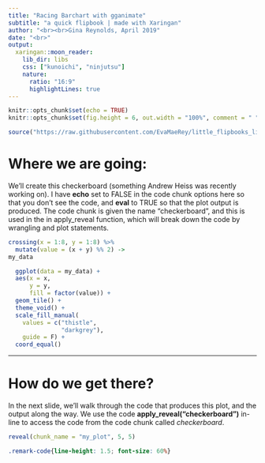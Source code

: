 ```yaml
---
title: "Racing Barchart with gganimate"
subtitle: "a quick flipbook | made with Xaringan"
author: "<br><br>Gina Reynolds, April 2019"
date: "<br>"
output:
  xaringan::moon_reader:
    lib_dir: libs
    css: ["kunoichi", "ninjutsu"]
    nature:
      ratio: "16:9"
      highlightLines: true
---
```


```r
knitr::opts_chunk$set(echo = TRUE)
knitr::opts_chunk$set(fig.height = 6, out.width = "100%", comment = " ", cache = T, message = F, warning = F, dpi = 300)

source("https://raw.githubusercontent.com/EvaMaeRey/little_flipbooks_library/master/xaringan_reveal_parentheses_balanced.R")
```


# Where we are going: 

We'll create this checkerboard (something Andrew Heiss was recently working on).  I have **echo** set to FALSE in the code chunk options here so that you don't see the code, and **eval** to TRUE so that the plot output is produced.  The code chunk is given the name "checkerboard", and this is used in the in apply_reveal function, which will break down the code by wrangling and plot statements. 

```r
crossing(x = 1:8, y = 1:8) %>%
  mutate(value = (x + y) %% 2) ->
my_data
```


```r
  ggplot(data = my_data) + 
  aes(x = x, 
      y = y, 
      fill = factor(value)) +
  geom_tile() +
  theme_void() +
  scale_fill_manual(
    values = c("thistle", 
               "darkgrey"), 
    guide = F) + 
  coord_equal()
```
 

 
---

# How do we get there?

In the next slide, we'll walk through the code that produces this plot, and the output along the way. We use the code **apply_reveal("checkerboard")** in-line to access the code from the code chunk called *checkerboard*.
 

```r
reveal(chunk_name = "my_plot", 5, 5)
```




```css
.remark-code{line-height: 1.5; font-size: 60%}
```










